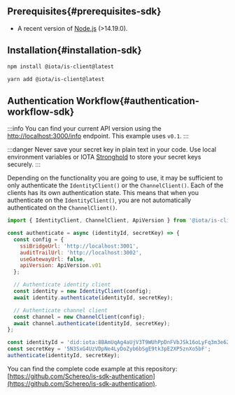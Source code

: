

## Prerequisites{#prerequisites-sdk}

* A recent version of [Node.js](https://nodejs.org/en/download/) (>14.19.0).

## Installation{#installation-sdk}

<Tabs>
<TabItem value="npm" label="npm">

```bash
npm install @iota/is-client@latest
```

</TabItem>
<TabItem value="yarn" label="Yarn">

```bash
yarn add @iota/is-client@latest
```

</TabItem>
</Tabs>

## Authentication Workflow{#authentication-workflow-sdk}

:::info
You can find your current API version using the [http://localhost:3000/info](http://localhost:3000/info) endpoint. This example uses `v0.1`.
:::

:::danger
Never save your secret key in plain text in your code. Use local environment variables or IOTA [Stronghold](https://wiki.iota.org/stronghold.rs/welcome) to store your secret keys securely.
:::

Depending on the functionality you are going to use, it may be sufficient to only authenticate the `IdentityClient()` or the `ChannelClient()`.
Each of the clients has its own authentication state. This means that when you authenticate on the `IdentityClient()`, you are not automatically authenticated on the `ChannelClient()`.

```js title="./authenticate.js
import { IdentityClient, ChannelClient, ApiVersion } from '@iota/is-client';

const authenticate = async (identityId, secretKey) => {
  const config = {
    ssiBridgeUrl: 'http://localhost:3001',
    auditTrailUrl: 'http://localhost:3002',
    useGatewayUrl: false,
    apiVersion: ApiVersion.v01
  };

  // Authenticate identity client
  const identity = new IdentityClient(config);
  await identity.authenticate(identityId, secretKey);

  // Authenticate channel client
  const channel = new ChannelClient(config);
  await channel.authenticate(identityId, secretKey);
};

const identityId = 'did:iota:8BAmUqAg4aUjV3T9WUhPpDnFVbJSk16oLyFq3m3e62MF';
const secretKey = '5N3SxG4UzVDpNe4LyDoZyb6bSgE9tk3pE2XP5znXo5bF';
authenticate(identityId, secretKey);
```

You can find the complete code example at this repository: [https://github.com/Schereo/is-sdk-authentication](https://github.com/Schereo/is-sdk-authentication).